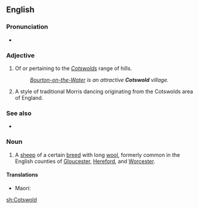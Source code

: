 ==English==

===Pronunciation===
* {{IPA|/ˈkɒts.wəʊld/|lang=en}} {{a|UK}}

===Adjective===
{{en-adj|-}}

# Of or pertaining to the ''[[Cotswolds]]'' range of hills.
#: ''[[w:Bourton-on-the-Water|Bourton-on-the-Water]] is an attractive '''Cotswold''' village.''
# {{label|en|morris dancing}} A style of traditional Morris dancing originating from the Cotswolds area of England.

===See also===
* {{l|en|Cotswold morris dancing}}

===Noun===
{{en-noun}}

# A [[sheep]] of a certain [[breed]] with long [[wool]], formerly common in the English counties of [[Gloucester]], [[Hereford]], and [[Worcester]].

====Translations====
{{trans-top|}}
* Maori: {{t|mi|Kotiwera}}
{{trans-mid}}
{{trans-bottom}}

[[sh:Cotswold]]